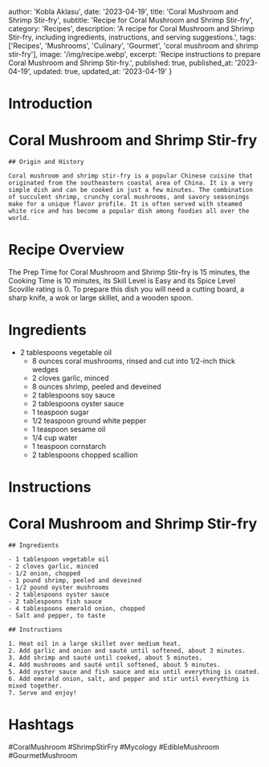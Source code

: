
  author: 'Kobla Aklasu',
  date: '2023-04-19',
  title: 'Coral Mushroom and Shrimp Stir-fry',
  subtitle: 'Recipe for Coral Mushroom and Shrimp Stir-fry',
  category: 'Recipes',
  description: 'A recipe for Coral Mushroom and Shrimp Stir-fry, including ingredients, instructions, and serving suggestions.',
  tags: ['Recipes', 'Mushrooms', 'Culinary', 'Gourmet', 'coral mushroom and shrimp stir-fry'],
  image: '/img/recipe.webp',
  excerpt: 'Recipe instructions to prepare Coral Mushroom and Shrimp Stir-fry.',
  published: true,
  published_at: '2023-04-19',
  updated: true,
  updated_at: '2023-04-19'
}


  # Introduction

# Coral Mushroom and Shrimp Stir-fry 
    
    ## Origin and History
    
    Coral mushroom and shrimp stir-fry is a popular Chinese cuisine that originated from the southeastern coastal area of China. It is a very simple dish and can be cooked in just a few minutes. The combination of succulent shrimp, crunchy coral mushrooms, and savory seasonings make for a unique flavor profile. It is often served with steamed white rice and has become a popular dish among foodies all over the world.

# Recipe Overview

The Prep Time for Coral Mushroom and Shrimp Stir-fry is 15 minutes, the Cooking Time is 10 minutes, its Skill Level is Easy and its Spice Level Scoville rating is 0. To prepare this dish you will need a cutting board, a sharp knife, a wok or large skillet, and a wooden spoon.

# Ingredients

- 2 tablespoons vegetable oil
    - 8 ounces coral mushrooms, rinsed and cut into 1/2-inch thick wedges
    - 2 cloves garlic, minced
    - 8 ounces shrimp, peeled and deveined
    - 2 tablespoons soy sauce
    - 2 tablespoons oyster sauce
    - 1 teaspoon sugar
    - 1/2 teaspoon ground white pepper
    - 1 teaspoon sesame oil
    - 1/4 cup water
    - 1 teaspoon cornstarch
    - 2 tablespoons chopped scallion

# Instructions

#  Coral Mushroom and Shrimp Stir-fry 
    
    ## Ingredients
    
    - 1 tablespoon vegetable oil 
    - 2 cloves garlic, minced
    - 1/2 onion, chopped
    - 1 pound shrimp, peeled and deveined
    - 1/2 pound oyster mushrooms 
    - 2 tablespoons oyster sauce
    - 2 tablespoons fish sauce
    - 4 tablespoons emerald onion, chopped
    - Salt and pepper, to taste
    
    ## Instructions
    
    1. Heat oil in a large skillet over medium heat. 
    2. Add garlic and onion and sauté until softened, about 3 minutes.
    3. Add shrimp and sauté until cooked, about 5 minutes. 
    4. Add mushrooms and sauté until softened, about 5 minutes. 
    5. Add oyster sauce and fish sauce and mix until everything is coated.
    6. Add emerald onion, salt, and pepper and stir until everything is mixed together.
    7. Serve and enjoy!

# Hashtags

#CoralMushroom #ShrimpStirFry #Mycology #EdibleMushroom #GourmetMushroom



